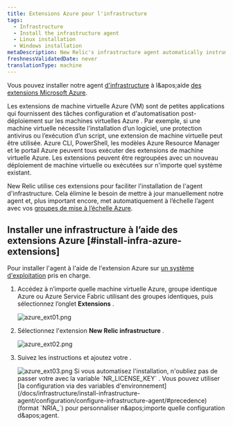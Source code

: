 ```yaml
---
title: Extensions Azure pour l'infrastructure
tags:
  - Infrastructure
  - Install the infrastructure agent
  - Linux installation
  - Windows installation
metaDescription: New Relic's infrastructure agent automatically instruments Docker to collect container metrics and metadata.
freshnessValidatedDate: never
translationType: machine
---
```


Vous pouvez installer notre agent [d&apos;infrastructure](/docs/welcome-new-relic-infrastructure) à l&amp;apos;aide [des extensions Microsoft Azure](https://docs.microsoft.com/en-us/azure/virtual-machines/extensions/overview).

<CollapserGroup>
  <Collapser id="what-is-extension" title="Qu'est-ce qu'une extension Azure ?">
    Les extensions de machine virtuelle Azure (VM) sont de petites applications qui fournissent des tâches configuration et d&apos;automatisation post-déploiement sur les machines virtuelles Azure . Par exemple, si une machine virtuelle nécessite l’installation d’un logiciel, une protection antivirus ou l’exécution d’un script, une extension de machine virtuelle peut être utilisée. Azure CLI, PowerShell, les modèles Azure Resource Manager et le portail Azure peuvent tous exécuter des extensions de machine virtuelle Azure. Les extensions peuvent être regroupées avec un nouveau déploiement de machine virtuelle ou exécutées sur n&apos;importe quel système existant.
  </Collapser>
</CollapserGroup>

New Relic utilise ces extensions pour faciliter l&apos;installation de l&apos;agent d&apos;infrastructure. Cela élimine le besoin de mettre à jour manuellement notre agent et, plus important encore, met automatiquement à l’échelle l’agent avec vos [groupes de mise à l’échelle Azure](https://docs.microsoft.com/en-us/azure/virtual-machine-scale-sets/overview).

## Installer une infrastructure à l’aide des extensions Azure [#install-infra-azure-extensions]

Pour installer l&apos;agent à l&apos;aide de l&apos;extension Azure sur [un système d&apos;exploitation](/docs/infrastructure/install-infrastructure-agent/get-started/requirements-infrastructure-agent/) pris en charge.

1. Accédez à n’importe quelle machine virtuelle Azure, groupe identique Azure ou Azure Service Fabric utilisant des groupes identiques, puis sélectionnez l’onglet <DNT>**Extensions**</DNT> .

   <img title="azure_ext01.png" alt="azure_ext01.png" src="/images/infrastructure_screenshot-crop_azure-extensions-tab.webp" />

2. Sélectionnez l&apos;extension <DNT>**New Relic infrastructure**</DNT> .

   <img title="azure_ext02.png" alt="azure_ext02.png" src="/images/infrastructure_screenshot-crop_azure-nr-infrastructure-extension.webp" />

3. Suivez les instructions et ajoutez votre <InlinePopover type="licenseKey" />.

   <img title="azure_ext03.png" alt="azure_ext03.png" src="/images/infrastructure_screenshot-crop_azure-nr-license-key.webp" />

   <Callout variant="tip">
     Si vous automatisez l&apos;installation, n&apos;oubliez pas de passer votre <InlinePopover type="licenseKey" />avec la variable `NR_LICENSE_KEY` . Vous pouvez utiliser [la configuration via des variables d&apos;environnement](/docs/infrastructure/install-infrastructure-agent/configuration/configure-infrastructure-agent/#precedence) (format `NRIA_`) pour personnaliser n&amp;apos;importe quelle configuration d&amp;apos;agent.
   </Callout>

<InstallFeedback />